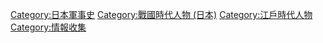 {{Commons category|Ninja}}
{{Catmore}}

[[Category:日本軍事史|Category:日本軍事史]]
[[Category:戰國時代人物_(日本)|Category:戰國時代人物 (日本)]]
[[Category:江戶時代人物|Category:江戶時代人物]]
[[Category:情報收集|Category:情報收集]]